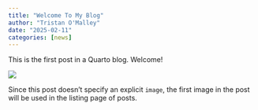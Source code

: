 ```yaml
---
title: "Welcome To My Blog"
author: "Tristan O'Malley"
date: "2025-02-11"
categories: [news]
---
```


This is the first post in a Quarto blog. Welcome!

![](thumbnail.jpg)

Since this post doesn't specify an explicit `image`, the first image in the post will be used in the listing page of posts.
